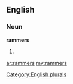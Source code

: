 ==English==

===Noun===
'''rammers'''

# {{plural of|[[rammer]]}}

[[Category:English plurals]]

[[ar:rammers]]
[[my:rammers]]